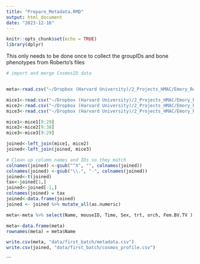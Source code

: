 ```yaml
---
title: "Prepare_Metadata.RMD"
output: html_document
date: "2023-12-16"
---
```


```r
knitr::opts_chunk$set(echo = TRUE)
library(dplyr)
```

This only needs to be done once to collect the groupIDs and bone phenotypes from Roberto's files
```r


# import and merge CosmosID data


meta<-read.csv("~/Dropbox (Harvard University)/2_Projects_HMAC/Emory_RobertoPacifici/2023_May/Analysis/SourceData/meta.csv")

mice1<-read.csv("~/Dropbox (Harvard University)/2_Projects_HMAC/Emory_RobertoPacifici/2023_May/Analysis/SourceData/Fig2/Male_vs_female_baseline_STRAINS.csv")
mice2<-read.csv("~/Dropbox (Harvard University)/2_Projects_HMAC/Emory_RobertoPacifici/2023_May/Analysis/SourceData/Fig3/Strains GAHT 4 wks males only.csv")
mice3<-read.csv("~/Dropbox (Harvard University)/2_Projects_HMAC/Emory_RobertoPacifici/2023_May/Analysis/SourceData/Fig4/Strains GAHT 4 wks Females only.csv")

mice1<-mice1[9:29]
mice2<-mice2[9:38]
mice3<-mice3[9:29]

joined<-left_join(mice1, mice2)
joined<-left_join(joined, mice3)

# Clean up column names and IDs so they match
colnames(joined) <-gsub("^X", "", colnames(joined))
colnames(joined) <-gsub("\\.", "-", colnames(joined))
joined<-t(joined)
tax<-joined[1,]
joined<-joined[-1,]
colnames(joined) = tax
joined<-data.frame(joined)
joined <- joined %>% mutate_all(as.numeric)

meta<-meta %>% select(Name, mouseID, Time, Sex, trt, orch, Fem.BV.TV )

meta<-data.frame(meta)
rownames(meta) = meta$Name

write.csv(meta, "data/first_batch/metadata.csv")
write.csv(joined, "data/first_batch/cosmos_profile.csv")
```

```
